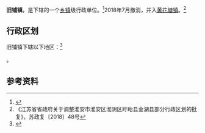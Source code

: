 {{中国乡级行政区|32/08/30/103/000}}

'''旧铺镇'''，是{{PRC admin/fullname|32/08/30/103/000|3}}下辖的一个[[乡镇|乡镇]]级行政单位。<ref>{{PRC admin/ref sgc|{{PRC admin/parent|32/08/30/103/000}}}}</ref>2018年7月撤消，并入[[黄花塘镇|黄花塘镇]]。<ref>《江苏省省政府关于调整淮安市淮安区淮阴区盱眙县金湖县部分行政区划的批复》，苏政复〔2018〕48号</ref>

== 行政区划 ==

旧铺镇下辖以下地区：<ref>{{PRC admin/ref sgc|32/08/30/103/000}}</ref>

{{PRC admin/children|32/08/30/103/000}}。

== 参考资料 ==

{{reflist}}

{{行政区划小作品}}
{{PRC admin/navcat|32/08/30/103/000}}